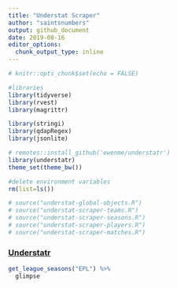 ```yaml
---
title: "Understat Scraper"
author: "saintsnumbers"
output: github_document
date: 2019-08-16
editor_options: 
  chunk_output_type: inline
---
```


```r
# knitr::opts_chunk$set(echo = FALSE)

#libraries
library(tidyverse)
library(rvest)
library(magrittr)

library(stringi)
library(qdapRegex)
library(jsonlite)

# remotes::install_github('ewenme/understatr')
library(understatr)
theme_set(theme_bw())

#delete environment variables
rm(list=ls())
```

```r
# source("understat-global-objects.R")
# source("understat-scraper-teams.R")
# source("understat-scraper-seasons.R")
# source("understat-scraper-players.R")
# source("understat-scraper-matches.R")
```

### [Understatr](https://github.com/ewenme/understatr)

```r
get_league_seasons("EPL") %>%
  glimpse
```